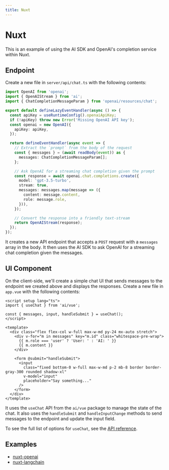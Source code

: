 ```yaml
---
title: Nuxt
---
```


# Nuxt

This is an example of using the AI SDK and OpenAI's completion service within Nuxt.

## Endpoint

Create a new file in `server/api/chat.ts` with the following contents:

```ts filename="/server/api/chat.ts" showLineNumbers
import OpenAI from 'openai';
import { OpenAIStream } from 'ai';
import { ChatCompletionMessageParam } from 'openai/resources/chat';

export default defineLazyEventHandler(async () => {
  const apiKey = useRuntimeConfig().openaiApiKey;
  if (!apiKey) throw new Error('Missing OpenAI API key');
  const openai = new OpenAI({
    apiKey: apiKey,
  });

  return defineEventHandler(async event => {
    // Extract the `prompt` from the body of the request
    const { messages } = (await readBody(event)) as {
      messages: ChatCompletionMessageParam[];
    };

    // Ask OpenAI for a streaming chat completion given the prompt
    const response = await openai.chat.completions.create({
      model: 'gpt-3.5-turbo',
      stream: true,
      messages: messages.map(message => ({
        content: message.content,
        role: message.role,
      })),
    });

    // Convert the response into a friendly text-stream
    return OpenAIStream(response);
  });
});
```

It creates a new API endpoint that accepts a `POST` request with a `messages` array in the body. It then uses the AI SDK to ask OpenAI for a streaming chat completion given the messages.

## UI Component

On the client-side, we'll create a simple chat UI that sends messages to the endpoint we created above and displays the responses. Create a new file in `app.vue` with the following contents:

```vue filename="~/app.vue"
<script setup lang="ts">
import { useChat } from 'ai/vue';

const { messages, input, handleSubmit } = useChat();
</script>

<template>
  <div class="flex flex-col w-full max-w-md py-24 mx-auto stretch">
    <div v-for="m in messages" key="m.id" class="whitespace-pre-wrap">
      {{ m.role === 'user' ? 'User: ' : 'AI: ' }}
      {{ m.content }}
    </div>

    <form @submit="handleSubmit">
      <input
        class="fixed bottom-0 w-full max-w-md p-2 mb-8 border border-gray-300 rounded shadow-xl"
        v-model="input"
        placeholder="Say something..."
      />
    </form>
  </div>
</template>
```

It uses the `useChat` API from the `ai/vue` package to manage the state of the chat. It also uses the `handleSubmit` and `handleInputChange` methods to send messages to the endpoint and update the input field.

To see the full list of options for `useChat`, see the [API reference](/docs/api-reference/use-chat).

## Examples

- [nuxt-openai](https://github.com/khulnasoft-lab/ai/tree/main/examples/nuxt-openai)
- [nuxt-langchain](https://github.com/khulnasoft-lab/ai/tree/main/examples/nuxt-langchain)
